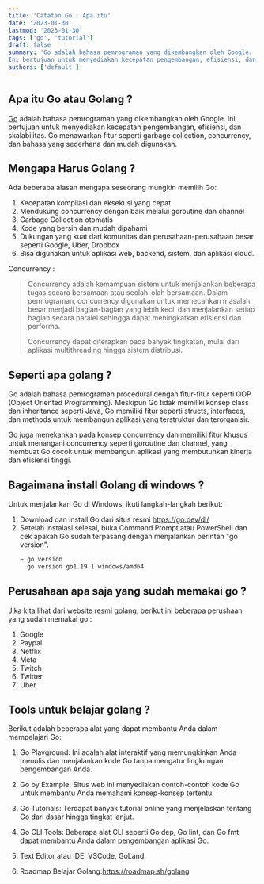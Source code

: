 ```yaml
---
title: 'Catatan Go : Apa itu'
date: '2023-01-30'
lastmod: '2023-01-30'
tags: ['go', 'tutorial']
draft: false
summary: 'Go adalah bahasa pemrograman yang dikembangkan oleh Google.
Ini bertujuan untuk menyediakan kecepatan pengembangan, efisiensi, dan skalabilitas.'
authors: ['default']
---
```


## Apa itu Go atau Golang ?

[Go](https://go.dev) adalah bahasa pemrograman yang dikembangkan oleh Google.
Ini bertujuan untuk menyediakan kecepatan pengembangan, efisiensi, dan skalabilitas.
Go menawarkan fitur seperti garbage collection, concurrency,
dan bahasa yang sederhana dan mudah digunakan.

## Mengapa Harus Golang ?

Ada beberapa alasan mengapa seseorang mungkin memilih Go:

1. Kecepatan kompilasi dan eksekusi yang cepat
2. Mendukung concurrency dengan baik melalui goroutine dan channel
3. Garbage Collection otomatis
4. Kode yang bersih dan mudah dipahami
5. Dukungan yang kuat dari komunitas dan perusahaan-perusahaan besar seperti Google, Uber, Dropbox
6. Bisa digunakan untuk aplikasi web, backend, sistem, dan aplikasi cloud.

Concurrency :

> Concurrency adalah kemampuan sistem untuk menjalankan beberapa tugas secara bersamaan atau seolah-olah bersamaan.
> Dalam pemrograman, concurrency digunakan untuk memecahkan masalah besar menjadi bagian-bagian yang lebih kecil
> dan menjalankan setiap bagian secara paralel sehingga dapat meningkatkan efisiensi dan performa.
>
> Concurrency dapat diterapkan pada banyak tingkatan, mulai dari aplikasi multithreading hingga sistem distribusi.

## Seperti apa golang ?

Go adalah bahasa pemrograman procedural dengan fitur-fitur seperti OOP (Object Oriented Programming).
Meskipun Go tidak memiliki konsep class dan inheritance seperti Java, Go memiliki fitur seperti structs,
interfaces, dan methods untuk membangun aplikasi yang terstruktur dan terorganisir.

Go juga menekankan pada konsep concurrency dan memiliki fitur khusus untuk menangani concurrency seperti
goroutine dan channel, yang membuat Go cocok untuk membangun aplikasi yang membutuhkan kinerja dan efisiensi tinggi.

## Bagaimana install Golang di windows ?

Untuk menjalankan Go di Windows, ikuti langkah-langkah berikut:

1. Download dan install Go dari situs resmi https://go.dev/dl/
2. Setelah instalasi selesai, buka Command Prompt atau PowerShell dan cek apakah Go sudah terpasang dengan menjalankan perintah "go version".
   ```bash
   ~ go version
     go version go1.19.1 windows/amd64
   ```

## Perusahaan apa saja yang sudah memakai go ?

Jika kita lihat dari website resmi golang, berikut ini beberapa perushaan yang sudah memakai go :

1. Google
2. Paypal
3. Netflix
4. Meta
5. Twitch
6. Twitter
7. Uber

## Tools untuk belajar golang ?

Berikut adalah beberapa alat yang dapat membantu Anda dalam mempelajari Go:

1. Go Playground: Ini adalah alat interaktif yang memungkinkan Anda menulis dan menjalankan kode Go tanpa mengatur lingkungan pengembangan Anda.

2. Go by Example: Situs web ini menyediakan contoh-contoh kode Go untuk membantu Anda memahami konsep-konsep tertentu.

3. Go Tutorials: Terdapat banyak tutorial online yang menjelaskan tentang Go dari dasar hingga tingkat lanjut.

4. Go CLI Tools: Beberapa alat CLI seperti Go dep, Go lint, dan Go fmt dapat membantu Anda dalam pengembangan aplikasi Go.

5. Text Editor atau IDE: VSCode, GoLand.

6. Roadmap Belajar Golang:https://roadmap.sh/golang
